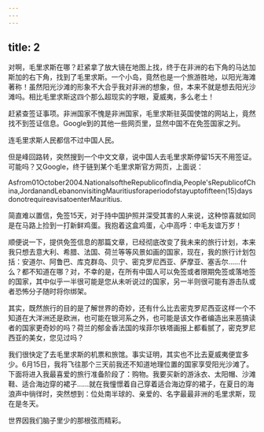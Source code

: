 ```yaml
---
---
---
```

title: 2
---




对啊，毛里求斯在哪？赶紧拿了放大镜在地图上找，终于在非洲的右下角的马达加斯加的右下角，找到了毛里求斯。一个小岛，竟然也是一个旅游胜地，以阳光海滩著称！虽然阳光沙滩的形象不大合乎我对非洲的想象，但，本来不就是想去阳光沙滩吗。相比毛里求斯这四个那么超现实的字眼，夏威夷，多么老土！

赶紧查签证事项。非洲国家不愧是非洲国家，毛里求斯驻英国使馆的网站上，竟然找不到签证信息。Google到的其他一些网页里，显然中国不在免签国家之列。

连毛里求斯人民都信不过中国人民。

但是峰回路转，突然搜到一个中文文章，说中国人去毛里求斯停留15天不用签证。可能吗？又Google，终于链到某个毛里求斯官方网页，上面说：


Asfrom01October2004.NationalsoftheRepublicofIndia,People'sRepublicofChina,JordanandLebanonvisitingMauritiusforaperiodofstayuptofifteen(15)daysdonotrequireavisatoenterMauritius.




简直难以置信，免签15天，对于持中国护照并深受其害的人来说，这种惊喜就如同是在马路上捡到一打新鲜鸡蛋。我抱着这盒鸡蛋，心中高呼：中毛友谊万岁！

顺便说一下，提供免签信息的那篇文章，已经彻底改变了我未来的旅行计划，本来我只想去意大利、希腊、法国、荷兰等等风景如画的国家，现在，我的旅行计划包括：安道尔、阿鲁巴、库克群岛、贝宁、密克罗尼西亚、萨摩亚、塞舌尔……什么？都不知道在哪？对，不幸的是，在所有中国人可以免签或者限期免签或落地签的国家，其中似乎一半很可能是您从未听说过的国家，另一半则很可能有游击队或者恐怖分子随时将你绑架。

其实，既然旅行的目的是了解世界的奇妙，还有什么比去密克罗尼西亚这样一个不知道在大洋洲还是欧洲，也可能在银河系之外，也可能是该文作者编造出来恶搞读者的国家更奇妙的吗？荷兰的郁金香法国的埃菲尔铁塔画报上都看腻了，密克罗尼西亚的美女，您见过吗？

我们很快定了去毛里求斯的机票和旅馆。事实证明，其实也不比去夏威夷便宜多少。6月15日，我将飞往那个三天前我还不知道地理位置的国家享受阳光沙滩了。下面将进入我最喜爱的旅行准备阶段了：购物。我要买新的游泳衣、太阳帽、沙滩鞋、适合海边穿的裙子……就在我憧憬着自己穿着适合海边穿的裙子，在夏日的海浪声中徜徉时，突然想到：位处南半球的、亲爱的、名字最最非洲的毛里求斯，现在是冬天。

世界因我们脑子里少的那根弦而精彩。